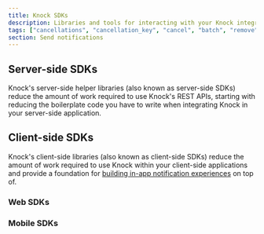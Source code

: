 ```yaml
---
title: Knock SDKs
description: Libraries and tools for interacting with your Knock integration.
tags: ["cancellations", "cancellation_key", "cancel", "batch", "remove"]
section: Send notifications
---
```


## Server-side SDKs

Knock's server-side helper libraries (also known as server-side SDKs) reduce the amount of work required to use Knock's REST APIs, starting with reducing the boilerplate code you have to write when integrating Knock in your server-side application.

<SdkCardGroup>
  <SdkCard
    title="Node SDK"
    linkUrl="https://github.com/knocklabs/knock-node"
    icon="node"
    languages={["Node.js", "TypeScript"]}
    isExternal={true}
  />
  <SdkCard
    title="Python SDK"
    linkUrl="https://github.com/knocklabs/knock-python"
    icon="python"
    languages={["Python"]}
    isExternal={true}
  />
  <SdkCard
    title="Ruby SDK"
    linkUrl="https://github.com/knocklabs/knock-ruby"
    icon="ruby"
    languages={["Ruby"]}
    isExternal={true}
  />
  <SdkCard
    title="Go SDK"
    linkUrl="https://github.com/knocklabs/knock-go"
    icon="go"
    languages={["Golang"]}
    isExternal={true}
  />
  <SdkCard
    title="Java SDK"
    linkUrl="https://github.com/knocklabs/knock-java"
    icon="java"
    languages={["Java"]}
    isExternal={true}
  />
  <SdkCard
    title=".NET SDK"
    linkUrl="https://github.com/knocklabs/knock-dotnet"
    icon="dotnet"
    languages={["C#"]}
    isExternal={true}
  />
  <SdkCard
    title="Elixir SDK"
    linkUrl="https://github.com/knocklabs/knock-elixir"
    icon="elixir"
    languages={["Elixir"]}
    isExternal={true}
  />
  <SdkCard
    title="PHP SDK"
    linkUrl="https://github.com/knocklabs/knock-php"
    icon="php"
    languages={["PHP"]}
    isExternal={true}
  />
</SdkCardGroup>

## Client-side SDKs

Knock's client-side libraries (also known as client-side SDKs) reduce the amount of work required to use Knock within your client-side applications and provide a foundation for [building in-app notification experiences](/in-app-ui/overview) on top of.

### Web SDKs

<SdkCardGroup>
  <SdkCard
    title="Javascript SDK"
    linkUrl="https://github.com/knocklabs/javascript/tree/main/packages/client"
    icon="javascript"
    languages={["JavaScript", "TypeScript"]}
    isExternal={true}
  />
  <SdkCard
    title="React SDK"
    linkUrl="https://github.com/knocklabs/javascript/tree/main/packages/react"
    icon="react"
    languages={["JavaScript", "TypeScript"]}
    isExternal={true}
  />
</SdkCardGroup>

### Mobile SDKs

<SdkCardGroup>
  <SdkCard
    title="iOS SDK"
    linkUrl="https://github.com/knocklabs/knock-swift"
    icon="swift"
    languages={["Swift"]}
    isExternal={true}
  />
  <SdkCard
    title="Android SDK"
    linkUrl="https://github.com/knocklabs/knock-android"
    icon="kotlin"
    languages={["Kotlin"]}
    isExternal={true}
  />
  <SdkCard
    title="Flutter SDK"
    linkUrl="https://github.com/knocklabs/knock-flutter"
    icon="flutter"
    languages={["Flutter", "Dart"]}
    isExternal={true}
  />
  <SdkCard
    title="React Native SDK"
    linkUrl="https://github.com/knocklabs/javascript/tree/main/packages/react-native"
    icon="reactnative"
    languages={["JavaScript", "TypeScript"]}
    isExternal={true}
  />
</SdkCardGroup>
